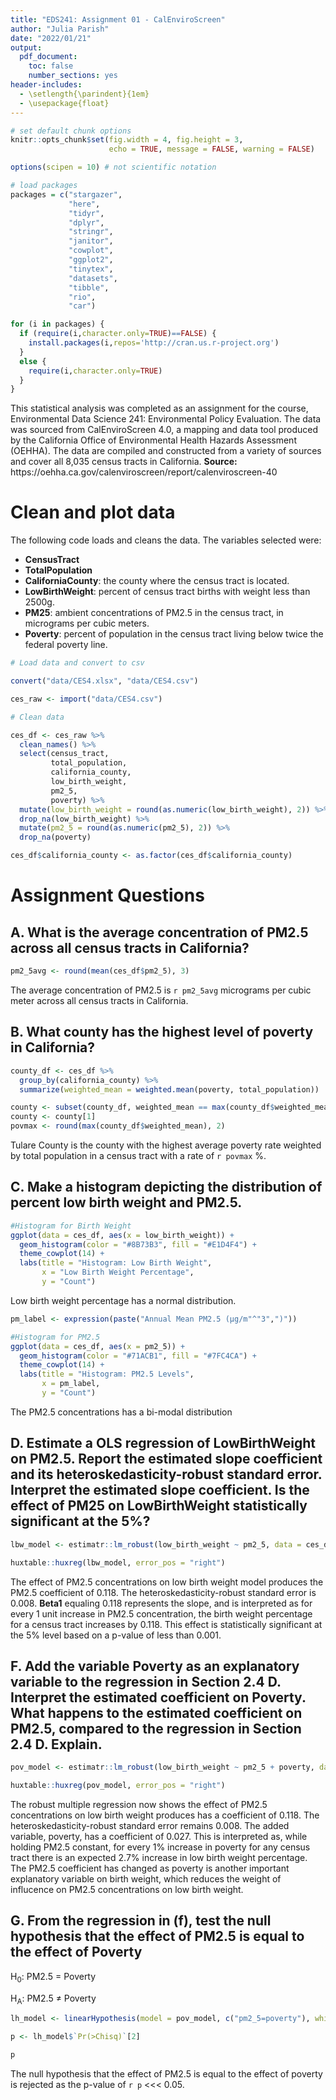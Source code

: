 ```yaml
---
title: "EDS241: Assignment 01 - CalEnviroScreen"
author: "Julia Parish"
date: "2022/01/21"
output: 
  pdf_document:
    toc: false
    number_sections: yes
header-includes:
  - \setlength{\parindent}{1em}
  - \usepackage{float}
---
```


```r
# set default chunk options
knitr::opts_chunk$set(fig.width = 4, fig.height = 3, 
                      echo = TRUE, message = FALSE, warning = FALSE)

options(scipen = 10) # not scientific notation

```

```r
# load packages
packages = c("stargazer", 
             "here", 
             "tidyr", 
             "dplyr",
             "stringr", 
             "janitor", 
             "cowplot", 
             "ggplot2", 
             "tinytex", 
             "datasets", 
             "tibble",
             "rio",
             "car")

for (i in packages) {
  if (require(i,character.only=TRUE)==FALSE) {
    install.packages(i,repos='http://cran.us.r-project.org')
  }
  else {
    require(i,character.only=TRUE)
  }
}

```

\noindent This statistical analysis was completed as an assignment for the course, Environmental Data Science 241: Environmental Policy Evaluation. The data was sourced from CalEnviroScreen 4.0, a mapping and data tool produced by the California Office of Environmental Health Hazards Assessment (OEHHA). The data are compiled and constructed from a variety of sources and cover all 8,035 census tracts in California. **Source:** https://oehha.ca.gov/calenviroscreen/report/calenviroscreen-40

# Clean and plot data

\noindent The following code loads and cleans the data. The variables selected were:

- **CensusTract**
- **TotalPopulation**
- **CaliforniaCounty**: the county where the census tract is located.
- **LowBirthWeight**: percent of census tract births with weight less than 2500g.
- **PM25**: ambient concentrations of PM2.5 in the census tract, in micrograms per cubic meters.
- **Poverty**: percent of population in the census tract living below twice the federal poverty line.

```r

# Load data and convert to csv

convert("data/CES4.xlsx", "data/CES4.csv")

ces_raw <- import("data/CES4.csv")

# Clean data

ces_df <- ces_raw %>% 
  clean_names() %>% 
  select(census_tract, 
         total_population, 
         california_county,  
         low_birth_weight, 
         pm2_5, 
         poverty) %>% 
  mutate(low_birth_weight = round(as.numeric(low_birth_weight), 2)) %>% 
  drop_na(low_birth_weight) %>% 
  mutate(pm2_5 = round(as.numeric(pm2_5), 2)) %>% 
  drop_na(poverty)

ces_df$california_county <- as.factor(ces_df$california_county)

```

\newpage

# Assignment Questions

## A. What is the average concentration of PM2.5 across all census tracts in California?

```r

pm2_5avg <- round(mean(ces_df$pm2_5), 3)

```

\noindent The average concentration of PM2.5 is `r pm2_5avg` micrograms per cubic meter across all census tracts in California.

## B. What county has the highest level of poverty in California?

```r

county_df <- ces_df %>% 
  group_by(california_county) %>% 
  summarize(weighted_mean = weighted.mean(poverty, total_population))

county <- subset(county_df, weighted_mean == max(county_df$weighted_mean))
county <- county[1]
povmax <- round(max(county_df$weighted_mean), 2)

```

\noindent Tulare County is the county with the highest average poverty rate weighted by total population in a census tract with a rate of `r povmax` %. 

## C. Make a histogram depicting the distribution of percent low birth weight and PM2.5.

```r
#Histogram for Birth Weight
ggplot(data = ces_df, aes(x = low_birth_weight)) +
  geom_histogram(color = "#8B73B3", fill = "#E1D4F4") +
  theme_cowplot(14) +
  labs(title = "Histogram: Low Birth Weight",
       x = "Low Birth Weight Percentage",
       y = "Count")

```

\noindent Low birth weight percentage has a normal distribution.

```r
pm_label <- expression(paste("Annual Mean PM2.5 (µg/m"^"3",")")) 

#Histogram for PM2.5
ggplot(data = ces_df, aes(x = pm2_5)) +
  geom_histogram(color = "#71ACB1", fill = "#7FC4CA") +
  theme_cowplot(14) +
  labs(title = "Histogram: PM2.5 Levels",
       x = pm_label,
       y = "Count")
```

\noindent The PM2.5 concentrations has a bi-modal distribution

## D. Estimate a OLS regression of LowBirthWeight on PM2.5. Report the estimated slope coefficient and its heteroskedasticity-robust standard error. Interpret the estimated slope coefficient. Is the effect of PM25 on LowBirthWeight statistically significant at the 5%?

\begin{align}
  Y_{i} = \beta_0 + \beta_1 PM2.5_{1i} + u_{i}
\end{align}


```r
lbw_model <- estimatr::lm_robust(low_birth_weight ~ pm2_5, data = ces_df)

huxtable::huxreg(lbw_model, error_pos = "right")

```

\noindent The effect of PM2.5 concentrations on low birth weight model produces the PM2.5 coefficient of 0.118. The heteroskedasticity-robust standard error is 0.008. **Beta1** equaling 0.118 represents the slope, and is interpreted as for every 1 unit increase in PM2.5 concentration, the birth weight percentage for a census tract increases by 0.118. This effect is statistically significant at the 5% level based on a p-value of less than 0.001.

## F. Add the variable Poverty as an explanatory variable to the regression in Section 2.4 D. Interpret the estimated coefficient on Poverty. What happens to the estimated coefficient on PM2.5, compared to the regression in Section 2.4 D. Explain.

\begin{align}
  Y_{i} = \beta_0 + \beta_1 PM2.5_{1i} + \beta_2 Poverty_{2i} + u_{i}
\end{align}

```r
pov_model <- estimatr::lm_robust(low_birth_weight ~ pm2_5 + poverty, data = ces_df)

huxtable::huxreg(pov_model, error_pos = "right")
```

\noindent The robust multiple regression now shows the effect of PM2.5 concentrations on low birth weight produces has a coefficient of 0.118. The heteroskedasticity-robust standard error remains 0.008. The added variable, poverty, has a coefficient of 0.027. This is interpreted as, while holding PM2.5 constant, for every 1% increase in poverty for any census tract there is an expected 2.7% increase in low birth weight percentage. The PM2.5 coefficient has changed as poverty is another important explanatory variable on birth weight, which reduces the weight of influcence on PM2.5 concentrations on low birth weight.

## G. From the regression in (f), test the null hypothesis that the effect of PM2.5 is equal to the effect of Poverty

\noindent H~0~: PM2.5 = Poverty

\noindent H~A~: PM2.5 $\neq$ Poverty

```r
lh_model <- linearHypothesis(model = pov_model, c("pm2_5=poverty"), white.adjust = "hc2")

p <- lh_model$`Pr(>Chisq)`[2]

p
```
\noindent The null hypothesis that the effect of PM2.5 is equal to the effect of poverty is rejected as the p-value of `r p` <<< 0.05. 


